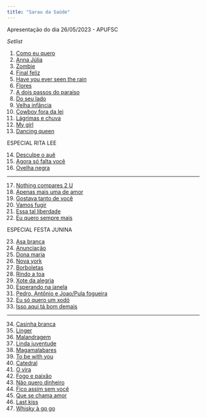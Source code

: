 ```yaml
---
title: "Sarau da Saúde"
---
```


Apresentação do dia 26/05/2023 - APUFSC
 
*Setlist*


1.  [Como eu quero](music/Kid Abelha - Como Eu Quero.pdf)
2.  [Anna Júlia](music/Los Hermanos - Anna Júlia.pdf)
3.	[Zombie](music/zombie.pdf)
4.	[Final feliz](music/Jorge Vercillo - Final Feliz.pdf)
5.	[Have you ever seen the rain](music/Creedence Clearwater Revival - Have You Ever Seen The Rain.pdf)
6.	[Flores](music/flores.pdf)
7.	[A dois passos do paraíso](music/a-dois-passos-do-paraiso.pdf)
8.	[Do seu lado](music/Jota Quest - Do Seu Lado.pdf)
9.	[Velha infância](music/velha-infancia.pdf)
10.	[Cowboy fora da lei](music/Raul Seixas - Cowboy Fora da Lei.pdf)
11.	[Lágrimas e chuva](music/lagrimas-e-chuva.pdf)
12.	[My girl](music/The Temptations - My Girl.pdf)
13.	[Dancing queen](music/ABBA - Dancing Queen.pdf)

ESPECIAL RITA LEE

14.	[Desculpe o auê](music/Rita Lee - Desculpe o auê.pdf)
15.	[Agora só falta você](music/agora-so-falta-voce.pdf)
16.	[Ovelha negra](music/ovelha-negra.pdf)

--------------------------------------

17.	[Nothing compares 2 U](music/Chris Cornell - Nothing Compares 2 U.pdf)
18.	[Apenas mais uma de amor](music/Lulu Santos - Apenas Mais Uma de Amor.pdf)
19.	[Gostava tanto de você](music/gostava-tanto-de-voce.pdf)
20.	[Vamos fugir](music/vamos-fugir.pdf)
21.	[Essa tal liberdade](music/Só Pra Contrariar - Essa Tal Liberdade.pdf)
22.	[Eu quero sempre mais](music/eu-quero-sempre-mais.pdf)

ESPECIAL FESTA JUNINA 

23.	[Asa branca](music/Luiz Gonzaga - Asa Branca.pdf)
24.	[Anunciação](music/Alceu Valença - Anunciação.pdf)
25.	[Dona maria](music/Thiago Brava - Dona Maria (part. Jorge).pdf)
26.	[Nova york](music/nova-york.pdf)
27.	[Borboletas](music/Victor e Leo - Borboletas.pdf)
28.	[Rindo a toa](music/Falamansa - Rindo À Toa.pdf)
29.	[Xote da alegria](music/Falamansa - Xote da Alegria.pdf)
30.	[Esperando na janela](music/Gilberto Gil - Esperando Na Janela.pdf)
31.	[Pedro, Antônio e Joao/Pula fogueira](music/PedroAntonioJoao.pdf)
32.	[Eu só quero um xodó](music/)
33.	[Isso aqui tá bom demais](music/Dominguinhos - Isso Aqui Tá Bom Demais.pdf)

--------------------------------------

34.	[Casinha branca](music/Roberta Campos - Casinha Branca.pdf)
35.	[Linger](music/linger.pdf)
36.	[Malandragem](music/malandragem.pdf)
37.	[Linda juventude](music/linda-juventude.pdf)
38.	[Magamalabares](music/magamalabares.pdf)
39.	[To be with you](music/to-be-with-you.pdf)
40.	[Catedral](music/Zélia Duncan - Catedral.pdf)
41.	[O vira](music/Secos & Molhados - O Vira.pdf)
42.	[Fogo e paixão](music/Wando - Fogo e Paixão.pdf)
43.	[Não quero dinheiro](music/nao-quero-dinheiro.pdf)
44.	[Fico assim sem você](music/fico-assim-sem-voce.pdf)
45.	[Que se chama amor](music/Só Pra Contrariar - Que Se Chama Amor.pdf)
46.	[Last kiss](music/last-kiss.pdf)
47.	[Whisky à go go](music/whisky-a-go-go.pdf)






